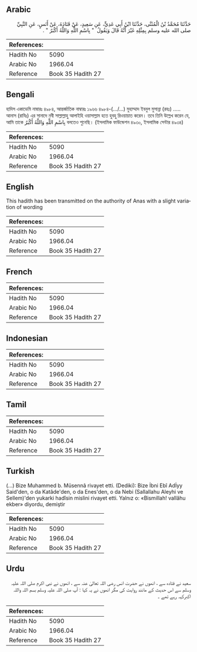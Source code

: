 ## Arabic


<div dir="rtl" lang="ar" style={{fontSize:'larger',backgroundColor:'#f8f9fa',padding:20}}>
حَدَّثَنَا مُحَمَّدُ بْنُ الْمُثَنَّى، حَدَّثَنَا ابْنُ أَبِي عَدِيٍّ، عَنِ سَعِيدٍ، عَنْ قَتَادَةَ، عَنْ أَنَسٍ، عَنِ النَّبِيِّ صلى الله عليه وسلم بِمِثْلِهِ غَيْرَ أَنَّهُ قَالَ وَيَقُولُ ‏ "‏ بِاسْمِ اللَّهِ وَاللَّهُ أَكْبَرُ ‏"‏ ‏.‏
</div>
<div style={{backgroundColor:'#f8f9fa',padding:20, marginBottom: 10}}><table> <thead> <tr> <th>References:</th> <th></th> </tr> </thead> <tbody><tr><td>Hadith No</td><td>5090</td></tr><tr><td>Arabic No</td><td>1966.04</td></tr><tr><td>Reference</td><td>Book 35 Hadith 27</td></tr></tbody></table></div>

## Bengali


<div dir="ltr" lang="bn" style={{fontSize:'larger',backgroundColor:'#f8f9fa',padding:20}}>
হাদিস একাডেমি নাম্বারঃ ৪৯৮৪, আন্তর্জাতিক নাম্বারঃ ১৯৬৬ ৪৯৮৪-(.../…) মুহাম্মাদ ইবনুল মুসান্না (রহঃ) ..... আনাস (রাযিঃ) এর সানাদে নবী সাল্লাল্লাহু আলাইহি ওয়াসাল্লাম হতে হুবহু রিওয়ায়াত করেন। তবে তিনি উল্লেখ করেন যে, আমি তাকে بِاسْمِ اللَّهِ وَاللَّهُ أَكْبَرُ বলতেও শুনেছি। (ইসলামিক ফাউন্ডেশন ৪৯৩০, ইসলামিক সেন্টার ৪৯৩৪)
</div>
<div style={{backgroundColor:'#f8f9fa',padding:20, marginBottom: 10}}><table> <thead> <tr> <th>References:</th> <th></th> </tr> </thead> <tbody><tr><td>Hadith No</td><td>5090</td></tr><tr><td>Arabic No</td><td>1966.04</td></tr><tr><td>Reference</td><td>Book 35 Hadith 27</td></tr></tbody></table></div>

## English


<div dir="ltr" lang="en" style={{fontSize:'larger',backgroundColor:'#f8f9fa',padding:20}}>
This hadith has been transmitted on the authority of Anas with a slight variation of wording
</div>
<div style={{backgroundColor:'#f8f9fa',padding:20, marginBottom: 10}}><table> <thead> <tr> <th>References:</th> <th></th> </tr> </thead> <tbody><tr><td>Hadith No</td><td>5090</td></tr><tr><td>Arabic No</td><td>1966.04</td></tr><tr><td>Reference</td><td>Book 35 Hadith 27</td></tr></tbody></table></div>

## French


<div dir="ltr" lang="fr" style={{fontSize:'larger',backgroundColor:'#f8f9fa',padding:20}}>

</div>
<div style={{backgroundColor:'#f8f9fa',padding:20, marginBottom: 10}}><table> <thead> <tr> <th>References:</th> <th></th> </tr> </thead> <tbody><tr><td>Hadith No</td><td>5090</td></tr><tr><td>Arabic No</td><td>1966.04</td></tr><tr><td>Reference</td><td>Book 35 Hadith 27</td></tr></tbody></table></div>

## Indonesian


<div dir="ltr" lang="id" style={{fontSize:'larger',backgroundColor:'#f8f9fa',padding:20}}>

</div>
<div style={{backgroundColor:'#f8f9fa',padding:20, marginBottom: 10}}><table> <thead> <tr> <th>References:</th> <th></th> </tr> </thead> <tbody><tr><td>Hadith No</td><td>5090</td></tr><tr><td>Arabic No</td><td>1966.04</td></tr><tr><td>Reference</td><td>Book 35 Hadith 27</td></tr></tbody></table></div>

## Tamil


<div dir="ltr" lang="ta" style={{fontSize:'larger',backgroundColor:'#f8f9fa',padding:20}}>

</div>
<div style={{backgroundColor:'#f8f9fa',padding:20, marginBottom: 10}}><table> <thead> <tr> <th>References:</th> <th></th> </tr> </thead> <tbody><tr><td>Hadith No</td><td>5090</td></tr><tr><td>Arabic No</td><td>1966.04</td></tr><tr><td>Reference</td><td>Book 35 Hadith 27</td></tr></tbody></table></div>

## Turkish


<div dir="ltr" lang="tr" style={{fontSize:'larger',backgroundColor:'#f8f9fa',padding:20}}>
(…) Bize Muhammed b. Müsennâ rivayet etti. (Dediki): Bize İbni Ebî Adİyy Said'den, o da Katâde'den, o da Enes'den, o da Nebi (Sallallahu Aleyhi ve Sellem)'den yukarki hadîsin mislini rivayet etti. Yalnız o: «Bismillah! vaIlâhu ekber» diyordu, demiştir
</div>
<div style={{backgroundColor:'#f8f9fa',padding:20, marginBottom: 10}}><table> <thead> <tr> <th>References:</th> <th></th> </tr> </thead> <tbody><tr><td>Hadith No</td><td>5090</td></tr><tr><td>Arabic No</td><td>1966.04</td></tr><tr><td>Reference</td><td>Book 35 Hadith 27</td></tr></tbody></table></div>

## Urdu


<div dir="rtl" lang="ur" style={{fontSize:'larger',backgroundColor:'#f8f9fa',padding:20}}>
سعید نے قتادہ سے ، انھوں نے حضرت انس رضی اللہ تعالیٰ عنہ سے ، انھوں نے نبی اکرم صلی اللہ علیہ وسلم سے اس حدیث کے مانند روایت کی مگر انھوں نے یہ کہا : آپ صلی اللہ علیہ وسلم بسم اللہ واللہ اکبرکہہ رہے تھے ۔
</div>
<div style={{backgroundColor:'#f8f9fa',padding:20, marginBottom: 10}}><table> <thead> <tr> <th>References:</th> <th></th> </tr> </thead> <tbody><tr><td>Hadith No</td><td>5090</td></tr><tr><td>Arabic No</td><td>1966.04</td></tr><tr><td>Reference</td><td>Book 35 Hadith 27</td></tr></tbody></table></div>